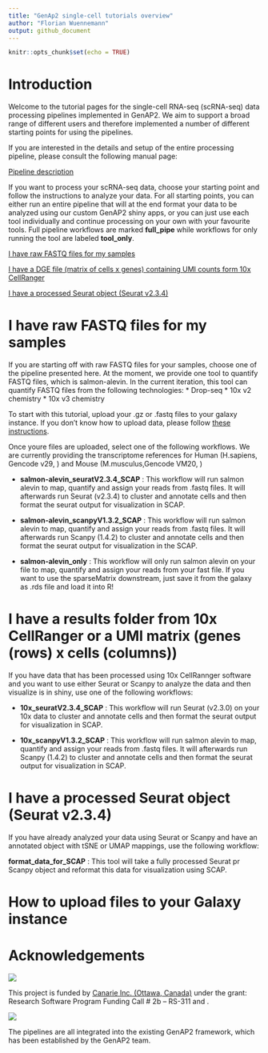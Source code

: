 ```yaml
---
title: "GenAp2 single-cell tutorials overview"
author: "Florian Wuennemann"
output: github_document
---
```


```r
knitr::opts_chunk$set(echo = TRUE)
```

# Introduction

Welcome to the tutorial pages for the single-cell RNA-seq (scRNA-seq) data processing pipelines implemented in GenAP2. We aim to support a broad range of different users and therefore implemented a number of different starting points for using the pipelines.

If you are interested in the details and setup of the entire processing pipeline, please consult the following manual page:

[Pipeline description](./pipeline_description.md)

If you want to process your scRNA-seq data, choose your starting point and follow the instructions to analyze your data. For all starting points, you can either run an entire pipeline that will at the end format your data to be analyzed using our custom GenAP2 shiny apps, or you can just use each tool individually and continue processing on your own with your favourite tools. Full pipeline workflows are marked **full_pipe** while workflows for only running the tool are labeled **tool_only**.

[I have raw FASTQ files for my samples](#part1)

[I have a DGE file (matrix of cells x genes) containing UMI counts form 10x CellRanger](#part2)

[I have a processed Seurat object (Seurat v2.3.4)](#part3)

<a id="part1"></a>

# I have raw FASTQ files for my samples 

If you are starting off with raw FASTQ files for your samples, choose one of the pipeline presented here. At the moment, we provide one tool to quantify FASTQ files, which is salmon-alevin. In the current iteration, this tool can quantify FASTQ files from the following technologies:
* Drop-seq
* 10x v2 chemistry
* 10x v3 chemistry 

To start with this tutorial, upload your .gz or .fastq files to your galaxy instance. If you don't know how to upload data, please follow [these instructions](#Upload_files). 

Once youre files are uploaded, select one of the following workflows. We are currently providing the transcriptome references for Human (H.sapiens, Gencode v29, ) and Mouse (M.musculus,Gencode VM20, )

* **salmon-alevin_seuratV2.3.4_SCAP** : This workflow will run salmon alevin to map, quantify and assign your reads from .fastq files. It will afterwards run Seurat (v2.3.4) to cluster and annotate cells and then format the seurat output for visualization in SCAP.

* **salmon-alevin_scanpyV1.3.2_SCAP** : This workflow will run salmon alevin to map, quantify and assign your reads from .fastq files. It will afterwards run Scanpy (1.4.2) to cluster and annotate cells and then format the seurat output for visualization in the SCAP.

* **salmon-alevin_only** : This workflow will only run salmon alevin on your file to map, quantify and assign your reads from your fast file. If you want to use the sparseMatrix downstream, just save it from the galaxy as .rds file and load it into R!

<a id="part2"></a>

# I have a results folder from 10x CellRanger or a UMI matrix (genes (rows) x cells (columns)) {#part2}

If you have data that has been processed using 10x CellRannger software and you want to use either Seurat or Scanpy to analyze the data and then visualize is in shiny, use one of the following workflows:

* **10x_seuratV2.3.4_SCAP** : This workflow will run Seurat (v2.3.0) on your 10x data to cluster and annotate cells and then format the seurat output for visualization in SCAP.

* **10x_scanpyV1.3.2_SCAP** : This workflow will run salmon alevin to map, quantify and assign your reads from .fastq files. It will afterwards run Scanpy (1.4.2) to cluster and annotate cells and then format the seurat output for visualization in SCAP.

<a id="part3"></a>

# I have a processed Seurat object (Seurat v2.3.4) {#part3}

If you have already analyzed your data using Seurat or Scanpy and have an annotated object with tSNE or UMAP mappings, use the following workflow:

**format_data_for_SCAP** : This tool will take  a fully processed Seurat pr Scanpy object and reformat this data for visualization using SCAP.

<a id="Upload_files"></a>

# How to upload files to your Galaxy instance

# Acknowledgements

 ![](../www/canarie-logo.png) 
 
This project is funded by [Canarie Inc. (Ottawa, Canada)](https://www.canarie.ca/) under the grant: Research Software Program Funding Call # 2b – RS-311 and .

 ![](../www/genap_logo.png) 

The pipelines are all integrated into the existing GenAP2 framework, which has been established by the GenAP2 team.

